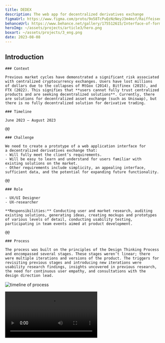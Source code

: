 ```yaml
---
title: DEDEX
description: The web app for decentralized derivatives exchange
figmaUrl: https://www.figma.com/proto/9o58TcPuQzNzNeyJ3m4msf/Raiffeisen-Bank?page-id=0%3A1&type=design&node-id=45-853&viewport=900%2C650%2C0.15&t=E93H99M8bpYnWA39-1&scaling=min-zoom&starting-point-node-id=38%3A79&show-proto-sidebar=1&mode=design
behanceUrl: https://www.behance.net/gallery/175512615/Interface-of-forms
heroImg: ~/assets/projects/article3/hero.png
boxart: ~/assets/projects/3_eng.png
date: 2023-08-08
---
```




## Introduction

<Columns>

    ### Context

    Previous market cycles have demonstrated a significant risk associated with centralized cryptocurrency exchanges. Users have lost millions of dollars due to the collapses of MtGox (2014), Bitfinex (2015), and FTX (2022). This signifies that **users cannot fully trust centralized products and are seeking decentralized solutions**. Currently, there are solutions for decentralized asset exchange (such as Uniswap), but there is no fully decentralized solution for derivative trading.

    ### Timeline

    June 2023 – August 2023
    
    @@

    ### Challenge

    We need to create a prototype of a web application interface for a decentralized derivatives exchange that:
    - Will fully meet the client’s requirements.
    - Will be easy to learn and understand for users familiar with existing solutions on the market.
    - Other requirements include simplicity, an appealing interface, sufficient data, and the potential for expanding future functionality.

    @@

    ### Role

    - UX/UI Designer
    - UX-researcher

    **Responsibilities:** Conducting user and market research, auditing existing solutions, generating ideas, creating mockups and prototypes of various levels of detail, conducting usability testing, participating in team events aimed at product development.

    @@

    ### Process

    The process was built on the principles of the Design Thinking Process and encompassed several stages. These stages weren’t linear; there were multiple iterations and versions of the product. The triggers for revisiting previous stages and introducing new iterations were usability research findings, insights uncovered in previous research, the need for continuous user empathy, and consultations with the design direction lead.

</Columns>

![timeline of process](~/assets/projects/article3/process.png)

<Video src={MyVideo}/>

## Research

As I wasn’t familiar with the intricacies of cryptocurrency functioning, **I conducted a series of consultations with an industry specialist**. Based on the outcomes of these consultations, the decision was made to initiate **user research**. This involved exploring existing solutions, studying both direct and indirect competitors, and understanding the patterns commonly employed in the field.

### User research

The overall startup’s problem had already been formulated and validated, and I wanted to engage with users myself to gather data for formulating design hypotheses. I conducted a combination of **qualitative** (interviews) and **quantitative** (surveys) research to understand which applications users were using, the challenges they encountered, and what aspects were important to them in cryptocurrency-related applications.

![timeline of process](~/assets/projects/article3/empathy_map.png)

### Market research

To comprehend the trends and practices of the industry, I studied research conducted by the startup at earlier stages, as well as other significant research in the field of financial and cryptocurrency organizations. Additionally, **I personally used applications of indirect competitors** (Binance, Okex, Bybit, DYDX, Perpetual Protocol, DerivaDEX), as there are no direct competitors in the market.

### Insights


- The primary factor influencing the choice of one competitor over another is its **competitive advantages and the potential to save on fees**. Design is mentioned by respondents as a decisive factor only in 21% of cases, but this doesn’t imply that design isn’t important. Rather, it suggests that for the majority of users, app design assists or at least doesn’t hinder task completion.
- **58% prefer dark themes over light ones**, 32% have no preferences, and only 10% prefer light themes.
- Among the compared competitors, applications **using high-contrast shades and monochromatic tones** (primarily blue-dark blue) are regarded as the best.
- Frequently, accent shades incorporate gradients. The utilization of dashboard navigation systems is a market trend, and if a dashboard has a clear system, it enhances the user experience.

![timeline of process](~/assets/projects/article3/insights.png)

## Define

### Personas

![timeline of process](~/assets/projects/article3/Persona_1.png)

![timeline of process](~/assets/projects/article3/Persona_2.png)

## Ideate

### Information Architecture

To gain a better understanding of the structure, I developed an Information Architecture (IA).

![timeline of process](~/assets/projects/article3/IA.png)

### Sketching & Digital wireframes

Despite our personas' preference for using the mobile version of the web application, I employed the **Progressive Enhancement Principle**. This involves initially developing a web application or site with full functionality for desktop devices, then progressively enhancing and adapting it for mobile devices and smaller screens. This approach ensures the best user experience across all device types, as functionality and visual presentation can be optimized for each screen.\
\
Below, you can observe how the appearance of the application changed and evolved:

![timeline of process](~/assets/projects/article3/sketch_1.png)

![timeline of process](~/assets/projects/article3/sketch_2.png)

### Ideate UI

Once the general UX was understood based on comprehensive application analysis, it was essential to address issues of color schemes, typography, iconography, layout, and graphics. A crucial aspect was **to avoid overly complex design solutions that would require excessive development resources.** The goal was to create an interface that is:
<br></br>

- Simple and minimalist
- Unobtrusive, enhancing functionality without drawing excessive attention
- Cost-effective in development
- User-friendly
<br></br>

To simplify and standardize the application, graphics were intentionally not used. The layout was designed in a dashboard system, leveraging insights from previous research on its convenience.\
\
The preference for a dark theme was undisputed. Regarding color, two final options emerged, both based on a dark blue background. They differed in their accent shade: the first was a clean yellow (symbolizing a complementary color scheme concept), and the second was a purple gradient (representing a trendy shade in the field).\
\
After sketching several mockups, **a hallway usability study was conducted**. The priority was given to the second option, which offered a more harmonious use of white as a secondary accent color and their combination. The only requirement was to work on the shade to achieve maximum contrast for improved accessibility. (The initial versions were blue and yellow.)

![timeline of process](~/assets/projects/article3/ideate.png)

To convey **user-friendliness, safety, digitalization, and an innovative vibe**, as well as **to evoke pleasant emotions**, it was proposed to place interface elements on tiles with relatively large corner rounding. Additionally, emphasis was placed on hierarchy, order, and compactness in the application layout, ensuring that most of the interface could fit onto a single desktop screen.

![timeline of process](~/assets/projects/article3/ideate_2.png)

The font pairing of Outfit and Manrope appeared to effectively capture the brand’s desired psychology. Both are grotesque fonts but have distinct visual characteristics. The soft and geometric Outfit works well at larger sizes, radiating friendliness and was used as an accent font. Manrope, being more stern, was employed for body text and button text, symbolizing seriousness and the financial nature of the application.

![timeline of process](~/assets/projects/article3/ideate_3.png)

## Prototype

Later, I created a prototype from the available screens, but it was quite far from the final version since the Testing stage was approaching. We conducted several iterations of testing our product prototype with users and addressed multiple iterations of issues that were identified. You’ll have the opportunity to try the prototype yourself when we work on the questions that arise in the next stage.

![timeline of process](~/assets/projects/article3/prototype_plan.png)

## Test

At this stage, I’d like to share some of the challenges that arose during usability testing. Numerous minor details were adjusted during the usability research; **let’s discuss a few of them.**

### Problems

<Columns>

The entire application is built around the principle of having one-third of the screen dedicated to the account management panel (vaults), while the remaining portion displays the account’s content panel. The application includes three user entities: Trader (T), Market Maker (MM), and Liquidator (L), with differing levels of user usage: approximately 82% for the first, 15% for the second, and 3% for the third.\
\
**Initially, the idea was** to place three sections with user selection on a vertical side panel, along with corresponding attributes for each user. However, an issue arose as T and MM have accounts within them, while L does not. Consequently, L should become a section, but this would disrupt their equal status. T and MM would become headings, while L would be reduced to a button. **The solution was** to transform T and MM into tabs.

@@

**The next challenge was** how to highlight the L button to make it noticeable despite space constraints. After much consideration, the decision was to align the three sections based on the participant’s name in the header. The side panel would appear when in T and MM sections, but disappear in the L section, creating room for content.

</Columns>

![timeline of process](~/assets/projects/article3/versions_1.png)

As the screen width decreases, the aforementioned account management panel becomes hidden and can be accessed through a right-side dropdown menu triggered by an additional button press. However, **this solution proved unsuccessful for several reasons**:
<br></br>
- Unconventional shape of the trigger button
- Ambiguity about it being a trigger
- Poor placement of the trigger button;
<br></br>
A solution was proposed to transform the trigger button into a circular shape, located in the bottom right corner at a comfortable distance for the thumb. The button to close the dropdown panel remained in the same spot. This gave rise to the issue of positioning the button to open a new account, which needed to be consistent. **The resolution was to place the button at the same level, but in the form of a square, as illustrated.**
<br></br>
<Video src={MyVideo2}/>

Some interface elements underwent minor changes, and it might not be necessary to detail all of them. However, I’d briefly touch on one element. **The first version** of the chart was highly uninformative. **The second version** incorporated several enhancements:
<br></br>
1. Price Axis Emphasis: Accents were placed on the ‘Price’ axis to make it more prominent.
2. Display Format Functionality: Functionality for choosing the chart display format was added.
3. Hover Interaction: When hovering over the chart, the price at the selected point in the past is displayed as a graphical pointer along with the numerical value and date.
<br></br>
To improve the UX, the appearance of the tabs for selecting the viewing period was altered to make them more noticeable and clear when selected. The central element of the account panel (Vault) gained increased utility. Subsequently, less substantial modifications were made to this element. I believe additional comments might be unnecessary.

![timeline of process](~/assets/projects/article3/versions_2.png)

<Columns>


![timeline of process](~/assets/projects/article3/success.png)

@@

### How we measured success?

Given that the overall interface is not complex and doesn’t entail an extensive array of functionalities, it’s not particularly practical to measure the time to achieve results. In my case, the challenge lies in prioritizing among the existing interface details.
<br></br>
Therefore, **we measured the percentage of correct first clicks**. One advantage of dashboard-oriented solutions was that users could reach any action within a maximum of two clicks.

</Columns>

The second and third metrics, **SUS (System Usability Scale)** and **NPS (Net Promoter Score)**, were subjectively chosen as usual. Thus, on the initial version, the percentage of correct first clicks hovered around **73%**. Through successive iterations, we managed to attain a rate of **91%**.
SUS improved **from 57.5% to 82.5%**, while NPS increased **from 59 to 67**. The modest growth can be attributed to the high baseline effect resulting from a unique value proposition. It proved challenging to push this metric even higher.

### Try to use current version

<Figma src="https://www.figma.com/embed?embed_host=share&url=https%3A%2F%2Fwww.figma.com%2Fproto%2FZyzeLE6ZElWwqqXFnnYKDZ%2FDEDEX%3Fpage-id%3D182%253A1925%26type%3Ddesign%26node-id%3D313-36680%26viewport%3D-213%252C-924%252C0.19%26t%3DwARMR503hN6b89ve-1%26scaling%3Dscale-down%26starting-point-node-id%3D313%253A36680%26mode%3Ddesign" />

### Skills

Software: Figma, Adobe Photoshop

<Columns>

- Prototyping
- Wireframing
- UX/UI design
- Personas
- Mobile web-app interface

@@

- User centred aproach
- Design Thinking Process
- Competitive Audit
- User Research

@@

- Usability testing
- Sketching
- Informational Architecture

</Columns>

<Columns>

### My thoughts

I enjoyed working on this project, as it allowed me to once again go from ideation to realization of an IT product in a promising and dynamically evolving field. I learned a lot about complex financial instruments, engaged with specialists, and developed empathy for users – people I don’t encounter in everyday life.
<br></br>
**The challenge of the project** lay in working on something you don’t fully understand, showing empathy towards people you’ve never met before. Operating in a fast-paced environment, juggling multiple processes simultaneously, and rapidly learning new things added complexity to the work. It seems to me that **stepping out of the comfort zone** more often is necessary to continue expanding one’s skills and evolving as a professional.

@@

### What’s next?

We will continue to work on improvements. As of the time of publishing this case, the work has been handed over to the development stage, and **I’m still consulting with developers on any arising questions**. Perhaps by the time you’re reading this, the application has already been released and is operational. 
<br></br>
Remember that this is just the first working version of the prototype, which will be presented to investors to secure funding. If all goes as expected, we’ll continue working on enhancing the application.

</Columns>